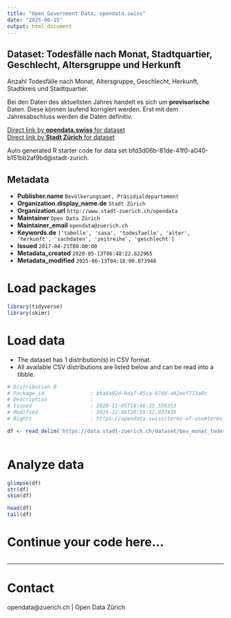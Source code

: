 ```yaml
---
title: "Open Government Data, opendata.swiss"
date: "2025-06-15"
output: html_document
---
```


## Dataset: Todesfälle nach Monat, Stadtquartier, Geschlecht, Altersgruppe und Herkunft


Anzahl Todesfälle nach Monat, Altersgruppe, Geschlecht, Herkunft, Stadtkreis und Stadtquartier.

Bei den Daten des aktuellsten Jahres handelt es sich um **provisorische** Daten. Diese können laufend korrigiert werden. Erst mit dem Jahresabschluss werden die Daten definitiv.
 


[Direct link by **opendata.swiss** for dataset](https://opendata.swiss/de/dataset/todesfalle-nach-monat-stadtquartier-geschlecht-altersgruppe-und-herkunft-seit-1998)<br>
[Direct link by **Stadt Zürich** for dataset](https://data.stadt-zuerich.ch/dataset/bev_monat_todesfaelle_quartier_geschl_ag_herkunft_od4210)

Auto generated R starter code for data set bfd3d06b-81de-41f0-a040-b151bb2af9bd@stadt-zurich.

## Metadata

- **Publisher.name** `Bevölkerungsamt, Präsidialdepartement`
- **Organization.display_name.de** `Stadt Zürich`
- **Organization.url** `http://www.stadt-zuerich.ch/opendata`
- **Maintainer** `Open Data Zürich`
- **Maintainer_email** `opendata@zuerich.ch`
- **Keywords.de** `['tabelle', 'sasa', 'todesfaelle', 'alter', 'herkunft', 'sachdaten', 'zeitreihe', 'geschlecht']`
- **Issued** `2017-04-21T00:00:00`
- **Metadata_created** `2020-05-13T06:48:22.622965`
- **Metadata_modified** `2025-06-13T04:18:00.873948`


# Load packages

```r

library(tidyverse)
library(skimr)

```

# Load data

-   The dataset has 1 distribution(s) in CSV format.
-   All available CSV distributions are listed below and can be read into a tibble.

```r

# Distribution 0
# Package_id               : bba8a92d-bda7-45ca-97dd-a92eef773a0c
# Description              : 
# Issued                   : 2020-11-05T18:46:35.559353
# Modified                 : 2025-12-06T20:59:52.937435
# Rights                   : https://opendata.swiss/terms-of-use#terms_open

df <- read_delim('https://data.stadt-zuerich.ch/dataset/bev_monat_todesfaelle_quartier_geschl_ag_herkunft_od4210/download/BEV421OD4210.csv')



```

# Analyze data

```r

glimpse(df)
str(df)
skim(df)

head(df)
tail(df)

```

# Continue your code here...

```r

```

------------------------------------------------------------------------

# Contact

opendata@zuerich.ch | Open Data Zürich
